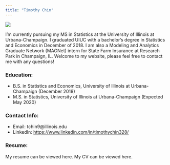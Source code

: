 ```yaml
---
title: "Timothy Chin"
---
```


![](Timothy Chin.jpg)



I’m currently pursuing my MS in Statistics at the University of Illinois at Urbana-Champaign. I graduated UIUC with a bachelor’s degree in Statistics and Economics in December of 2018. I am also a Modeling and Analytics Graduate Network (MAGNet) intern for State Farm Insurance at Research Park in Champaign, IL. Welcome to my website, please feel free to contact me with any questions!


### Education: 
- B.S. in Statistics and Economics, University of Illinois at Urbana-Champaign (December 2018)
- M.S. in Statistics, University of Illinois at Urbana-Champaign (Expected May 2020)


### Contact Info: 
- Email: tchin9@illinois.edu
- LinkedIn: [https://www.linkedin.com/in/timothychin328/](https://www.linkedin.com/in/timothychin328/)

### Resume: 
My resume can be viewed here.
My CV can be viewed here.





